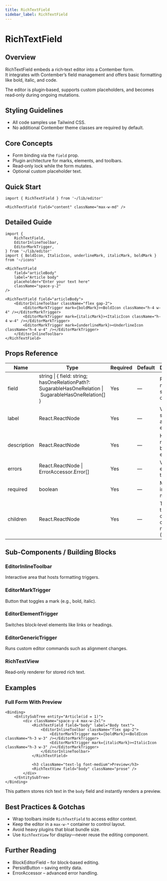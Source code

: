 ```yaml
---
title: RichTextField
sidebar_label: RichTextField
---
```


# RichTextField

## Overview
RichTextField embeds a rich‑text editor into a Contember form.  
It integrates with Contember’s field management and offers basic formatting like bold, italic, and code.

The editor is plugin‑based, supports custom placeholders, and becomes read‑only during ongoing mutations.

## Styling Guidelines
* All code samples use Tailwind CSS.  
* No additional Contember theme classes are required by default.

## Core Concepts
* Form binding via the `field` prop.
* Plugin architecture for marks, elements, and toolbars.
* Read‑only lock while the form mutates.
* Optional custom placeholder text.

## Quick Start
```tsx
import { RichTextField } from '~/lib/editor'

<RichTextField field="content" className="max-w-md" />
```

## Detailed Guide
```tsx
import {
	RichTextField,
	EditorInlineToolbar,
	EditorMarkTrigger,
} from '~/lib/editor'
import { BoldIcon, ItalicIcon, underlineMark, italicMark, boldMark } from '~/icons'

<RichTextField
	field="articleBody"
	label="Article body"
	placeholder="Enter your text here"
	className="space-y-2"
/>
```

```tsx
<RichTextField field="articleBody">
	<EditorInlineToolbar className="flex gap-2">
		<EditorMarkTrigger mark={boldMark}><BoldIcon className="h-4 w-4" /></EditorMarkTrigger>
		<EditorMarkTrigger mark={italicMark}><ItalicIcon className="h-4 w-4" /></EditorMarkTrigger>
		<EditorMarkTrigger mark={underlineMark}><UnderlineIcon className="h-4 w-4" /></EditorMarkTrigger>
	</EditorInlineToolbar>
</RichTextField>
```

## Props Reference
| Name | Type | Required | Default | Description |
|------|------|----------|---------|-------------|
| field | string &#124; { field: string; hasOneRelationPath?: SugarableHasOneRelation \| SugarableHasOneRelation[] } | Yes | — | Form field name for storing content |
| label | React.ReactNode | Yes | — | Visible label shown above the editor |
| description | React.ReactNode | Yes | — | Helper text rendered below the editor |
| errors | React.ReactNode &#124; ErrorAccessor.Error[] | Yes | — | Validation errors for the field |
| required | boolean | Yes | — | Marks the input as mandatory |
| children | React.ReactNode | Yes | — | Toolbar, triggers, or other custom nodes (inherited) |

## Sub-Components / Building Blocks
### EditorInlineToolbar
Interactive area that hosts formatting triggers.

### EditorMarkTrigger
Button that toggles a mark (e.g., bold, italic).

### EditorElementTrigger
Switches block‑level elements like links or headings.

### EditorGenericTrigger
Runs custom editor commands such as alignment changes.

### RichTextView
Read‑only renderer for stored rich text.

## Examples
### Full Form With Preview
```tsx
<Binding>
	<EntitySubTree entity="Article(id = 1)">
		<div className="space-y-4 max-w-2xl">
			<RichTextField field="body" label="Body text">
				<EditorInlineToolbar className="flex gap-2">
					<EditorMarkTrigger mark={boldMark}><BoldIcon className="h-3 w-3" /></EditorMarkTrigger>
					<EditorMarkTrigger mark={italicMark}><ItalicIcon className="h-3 w-3" /></EditorMarkTrigger>
				</EditorInlineToolbar>
			</RichTextField>

			<h3 className="text-lg font-medium">Preview</h3>
			<RichTextView field="body" className="prose" />
		</div>
	</EntitySubTree>
</Binding>
```
This pattern stores rich text in the `body` field and instantly renders a preview.

## Best Practices & Gotchas
* Wrap toolbars inside `RichTextField` to access editor context.
* Keep the editor in a `max-w-*` container to control layout.
* Avoid heavy plugins that bloat bundle size.
* Use `RichTextView` for display—never reuse the editing component.

## Further Reading
* BlockEditorField – for block‑based editing.  
* PersistButton – saving entity data.  
* ErrorAccessor – advanced error handling.

<!-- End of Generated Documentation -->